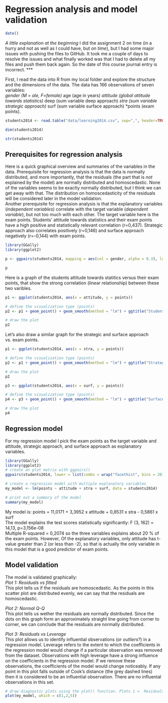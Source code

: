 # Regression analysis and model validation

```r
date()
```
*A little explanation at the beginning*
I did the assignment 2 on time (in a hurry and not as well as I could have, but *on time*), but I had some major issues with pushing the files to GitHub. It took me a couple of days to resolve the issues and what finally worked was that I had to delete all my files and push them back again. So the date of this course journal entry is incorrect.
***

First, I read the data into R from my local folder and explore the structure and the dimensions of the data. The data has 166 observations of seven variables:  
*gender (M = ale, F=female)
*age (age in years)
*attitude (global attitude towards statistics)
*deep (sum variable deep approach)
*stra (sum variable strategic approach)
*surf (sum variable surface approach)
*points (exam points).

```r

students2014 <- read.table("data/learning2014.csv", sep=",", header=TRUE)

dim(students2014)

str(students2014)


```
## Prerequisites for regression analysis
Here is a quick graphical overview and summaries of the variables in the data. Prerequisite for regression analysis is that the data is normally distributed, and more importantly, that the residuals (the part that is *not* explained by the model) are normally distributed and homoscedastic. None of the variables seems to be exactly normally distributed, but I think we can get away with that. The distribution on homoscedasticity of the residuals will be considered later in the model validation.  
Another prerequisite for regression analysis is that the explanatory variables (*independent variables*) correlate with the target variable (*dependent variable*), but not too much with each other. The target variable here is the exam points. Students' attitude towards statistics and their exam points have a high positive and statistically relevant correlation (r=0,437). Strategic approach also correlates positively (r=0,146) and surface approach negatively (r=-0,144) with exam points.  
```r

library(GGally)
library(ggplot2)

p <- ggpairs(students2014, mapping = aes(col = gender, alpha = 0.3), lower = list(combo = wrap("facethist", bins = 20)))

p


```

Here is a graph of the students attitude towards statitics versus their exam points, that show the strong correlation (linear relationship) between these two varibles.  

```r

p1 <- ggplot(students2014, aes(x = attitude, y = points))

# define the visualization type (points)
p2 <- p1 + geom_point() + geom_smooth(method = "lm") + ggtitle("Student's attitude versus exam points")

# draw the plot
p2


```

  
Let's also draw a similar graph for the strategic and surface approach vs. exam points.

```r

p1 <- ggplot(students2014, aes(x = stra, y = points))

# define the visualization type (points)
p2 <- p1 + geom_point() + geom_smooth(method = "lm") + ggtitle("Strategic approach versus exam points")

# draw the plot
p2

p3 <- ggplot(students2014, aes(x = surf, y = points))

# define the visualization type (points)
p4 <- p3 + geom_point() + geom_smooth(method = "lm") + ggtitle("Surface approach versus exam points")

# draw the plot
p4

```

## Regression model
For my regression model I pick the exam points as the target variable and attitude, strategic approach, and surface approach as explanatory variables.  

```r

library(GGally)
library(ggplot2)
# create an plot matrix with ggpairs()
ggpairs(students2014, lower = list(combo = wrap("facethist", bins = 20)))

# create a regression model with multiple explanatory variables
my_model <- lm(points ~ attitude + stra + surf, data = students2014)

# print out a summary of the model
summary(my_model)

```

My model is: points = 11,0171 + 3,3952 x attitude + 0,8531 x stra - 0,5861 x surf  
The model explains the test scores statistically significantly: F (3, 162) = 14,13, p=3,156e-08  
Multiple R-squared = 0,2074 so the three variables explains about 20 % of the exam points. However, Of the explanatory variables, only attitude has t-value greater than 2 (or less than -2), so that is actually the only variable in this model that is a good predictor of exam points.

## Model validation
The model is validated graphically:  
*Plot 1: Residuals vs fitted*  
This plot tells us if the residuals are homoscedastic. As the points in this scatter plot are distributed evenly, we can say that the residuals are homoscedastic.  

*Plot 2: Normal Q-Q*  
This plot tells us wether the residuals are normally distributed. Since the dots on this graph form an approximately straight line going from corner to corner, we can conclude that the residuals are normally distributed.  

*Plot 3: Residuals vs Leverage*  
This plot allows us to identify influential observations (or *outliers?*) in a regression model. Leverage refers to the extent to which the coefficients in the regression model would change if a particular observation was removed from the dataset. Observations with high leverage have a strong influence on the coefficients in the regression model. If we remove these observations, the coefficients of the model would change noticeably. If any point in this plot falls outside of Cook’s distance (the grey dashed lines) then it is considered to be an influential observation. There are no influental observations in this set.  
```r

# draw diagnostic plots using the plot() function. Plots 1 =  Residuals vs Fitted values, plot 2 = Normal QQ-plot and plot 5 = Residuals vs Leverage
plot(my_model, which = c(1,2,5))


```
